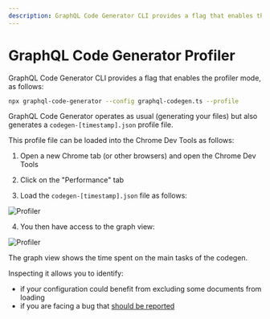 ```yaml
---
description: GraphQL Code Generator CLI provides a flag that enables the profiler mode. This allows you to identify performance bottlenecks in your codegen configuration.
---
```


# GraphQL Code Generator Profiler

GraphQL Code Generator CLI provides a flag that enables the profiler mode, as follows:

```sh
npx graphql-code-generator --config graphql-codegen.ts --profile
```

GraphQL Code Generator operates as usual (generating your files) but also generates a `codegen-[timestamp].json` profile file.

This profile file can be loaded into the Chrome Dev Tools as follows:

1. Open a new Chrome tab (or other browsers) and open the Chrome Dev Tools

2. Click on the "Performance" tab

3. Load the `codegen-[timestamp].json` file as follows:

![Profiler](/assets/pages/docs/advanced/profiler/codegen-profile-1.png)

4. You then have access to the graph view:

![Profiler](/assets/pages/docs/advanced/profiler/codegen-profile-2.png)

The graph view shows the time spent on the main tasks of the codegen.

Inspecting it allows you to identify:

- if your configuration could benefit from excluding some documents from loading
- if you are facing a bug that [should be reported](https://github.com/dotansimha/graphql-code-generator/issues)
